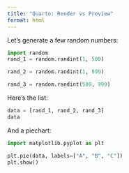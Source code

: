 ```yaml
---
title: "Quarto: Render vs Preview"
format: html
---
```


Let's generate a few random numbers:

```python
import random
rand_1 = random.randint(1, 500)
```

```python
rand_2 = random.randint(1, 999)
```

```python
rand_3 = random.randint(500, 999)
```

Here's the list:

```python
data = [rand_1, rand_2, rand_3]
data
```

And a piechart:

```python
import matplotlib.pyplot as plt

plt.pie(data, labels=["A", "B", "C"])
plt.show()
```